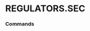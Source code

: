 # REGULATORS.SEC


### Commands
<ul className='grid grid-cols-1 md:grid-cols-2 lg:grid-cols-3 xl:grid-cols-4 gap-4 -ml-6'>
<ReferenceCard
    title="SCHEMA_FILES"
    description="Get lists of SEC XML schema files by year."
    url="sec/schema_files"
    command
/><ReferenceCard
    title="SIC_SEARCH"
    description="Search for Industry Titles, Reporting Office, and SIC Codes."
    url="sec/sic_search"
    command
/><ReferenceCard
    title="SYMBOL_MAP"
    description="Get the ticker symbol corresponding to a company's CIK."
    url="sec/symbol_map"
    command
/><ReferenceCard
    title="INSTITUTIONS_SEARCH"
    description="Look up institutions regulated by the SEC."
    url="sec/institutions_search"
    command
/><ReferenceCard
    title="CIK_MAP"
    description="Get the CIK number corresponding to a ticker symbol."
    url="sec/cik_map"
    command
/><ReferenceCard
    title="RSS_LITIGATION"
    description="The RSS feed provides links to litigation releases concerning civil lawsuits brought by the..."
    url="sec/rss_litigation"
    command
/>
</ul>

